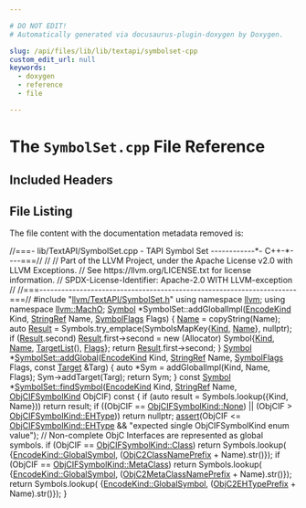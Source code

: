 ```yaml
---

# DO NOT EDIT!
# Automatically generated via docusaurus-plugin-doxygen by Doxygen.

slug: /api/files/lib/lib/textapi/symbolset-cpp
custom_edit_url: null
keywords:
  - doxygen
  - reference
  - file

---
```





# The `SymbolSet.cpp` File Reference

<DoxygenPage pluginConfig={pluginConfig}>



## Included Headers

<IncludesList>
<IncludesListItem
  filePath="llvm/TextAPI/SymbolSet.h"
  permalink="/docs/api/files/include/include/llvm/include/llvm/textapi/symbolset-h"
  isLocal="true" />
</IncludesList>


## File Listing

The file content with the documentation metadata removed is:

<ProgramListing>

<Link id="l00001" /><CodeLine lineNumber="1"><Highlight kind="comment">//===- lib/TextAPI/SymbolSet.cpp - TAPI Symbol Set ------------&#42;- C++-&#42;----===//</Highlight><Highlight kind="normal"></Highlight></CodeLine>
<Link id="l00002" /><CodeLine lineNumber="2"><Highlight kind="normal"></Highlight><Highlight kind="comment">//</Highlight><Highlight kind="normal"></Highlight></CodeLine>
<Link id="l00003" /><CodeLine lineNumber="3"><Highlight kind="normal"></Highlight><Highlight kind="comment">// Part of the LLVM Project, under the Apache License v2.0 with LLVM Exceptions.</Highlight><Highlight kind="normal"></Highlight></CodeLine>
<Link id="l00004" /><CodeLine lineNumber="4"><Highlight kind="normal"></Highlight><Highlight kind="comment">// See https://llvm.org/LICENSE.txt for license information.</Highlight><Highlight kind="normal"></Highlight></CodeLine>
<Link id="l00005" /><CodeLine lineNumber="5"><Highlight kind="normal"></Highlight><Highlight kind="comment">// SPDX-License-Identifier: Apache-2.0 WITH LLVM-exception</Highlight><Highlight kind="normal"></Highlight></CodeLine>
<Link id="l00006" /><CodeLine lineNumber="6"><Highlight kind="normal"></Highlight><Highlight kind="comment">//</Highlight><Highlight kind="normal"></Highlight></CodeLine>
<Link id="l00007" /><CodeLine lineNumber="7"><Highlight kind="normal"></Highlight><Highlight kind="comment">//===----------------------------------------------------------------------===//</Highlight><Highlight kind="normal"></Highlight></CodeLine>
<Link id="l00008" /><CodeLine lineNumber="8"><Highlight kind="normal"></Highlight></CodeLine>
<Link id="l00009" /><CodeLine lineNumber="9"><Highlight kind="normal"></Highlight><Highlight kind="preprocessor">#include &quot;<a href="/docs/api/files/include/include/llvm/include/llvm/textapi/symbolset-h">llvm/TextAPI/SymbolSet.h</a>&quot;</Highlight><Highlight kind="normal"></Highlight></CodeLine>
<Link id="l00010" /><CodeLine lineNumber="10"><Highlight kind="normal"></Highlight></CodeLine>
<Link id="l00011" /><CodeLine lineNumber="11"><Highlight kind="normal"></Highlight><Highlight kind="keyword">using namespace </Highlight><Highlight kind="normal"><a href="/docs/api/namespaces/llvm">llvm</a>;</Highlight></CodeLine>
<Link id="l00012" /><CodeLine lineNumber="12"><Highlight kind="normal"></Highlight><Highlight kind="keyword">using namespace </Highlight><Highlight kind="normal"><a href="/docs/api/namespaces/llvm/macho">llvm::MachO</a>;</Highlight></CodeLine>
<Link id="l00013" /><CodeLine lineNumber="13"><Highlight kind="normal"></Highlight></CodeLine>
<Link id="l00014" /><CodeLine lineNumber="14"><Highlight kind="normal"><a href="/docs/api/classes/llvm/macho/symbol">Symbol</a> &#42;SymbolSet::addGlobalImpl(<a href="/docs/api/namespaces/llvm/macho/#aaa6d69f240a43a0024742035255f09ad">EncodeKind</a> Kind, <a href="/docs/api/classes/llvm/stringref">StringRef</a> Name,</Highlight></CodeLine>
<Link id="l00015" /><CodeLine lineNumber="15"><Highlight kind="normal">                                 <a href="/docs/api/namespaces/llvm/macho/#abf69d7d02356968b4f36bc37bcbfe5b4">SymbolFlags</a> Flags) &#123;</Highlight></CodeLine>
<Link id="l00016" /><CodeLine lineNumber="16"><Highlight kind="normal">  <a href="/docs/api/namespaces/llvm/graphprogram/#a0ad4685976f8c4d4a697a53fbe05d10b">Name</a> = copyString(Name);</Highlight></CodeLine>
<Link id="l00017" /><CodeLine lineNumber="17"><Highlight kind="normal">  </Highlight><Highlight kind="keyword">auto</Highlight><Highlight kind="normal"> <a href="/docs/api/namespaces/llvm/ms-demangle/#afb795990ffc0cb7321e7d1eacc246324a8eea62084ca7e541d918e823422bd82e">Result</a> = Symbols.try&#95;emplace(SymbolsMapKey&#123;<a href="/docs/api/namespaces/llvm/lltok/#af353621f14cb4b4b3af5ffaff84076b1">Kind</a>, <a href="/docs/api/namespaces/llvm/graphprogram/#a0ad4685976f8c4d4a697a53fbe05d10b">Name</a>&#125;, </Highlight><Highlight kind="keyword">nullptr</Highlight><Highlight kind="normal">);</Highlight></CodeLine>
<Link id="l00018" /><CodeLine lineNumber="18"><Highlight kind="normal">  </Highlight><Highlight kind="keywordflow">if</Highlight><Highlight kind="normal"> (<a href="/docs/api/namespaces/llvm/ms-demangle/#afb795990ffc0cb7321e7d1eacc246324a8eea62084ca7e541d918e823422bd82e">Result</a>.second)</Highlight></CodeLine>
<Link id="l00019" /><CodeLine lineNumber="19"><Highlight kind="normal">    <a href="/docs/api/namespaces/llvm/ms-demangle/#afb795990ffc0cb7321e7d1eacc246324a8eea62084ca7e541d918e823422bd82e">Result</a>.first-&gt;second =</Highlight></CodeLine>
<Link id="l00020" /><CodeLine lineNumber="20"><Highlight kind="normal">        </Highlight><Highlight kind="keyword">new</Highlight><Highlight kind="normal"> (Allocator) Symbol&#123;<a href="/docs/api/namespaces/llvm/lltok/#af353621f14cb4b4b3af5ffaff84076b1">Kind</a>, <a href="/docs/api/namespaces/llvm/graphprogram/#a0ad4685976f8c4d4a697a53fbe05d10b">Name</a>, <a href="/docs/api/namespaces/llvm/macho/#ac089ad7e9e01c5183ce6ba196ed6a9ba">TargetList</a>(), <a href="/docs/api/namespaces/anonymous-textstubv5-cpp-/#ad2f3f81faa370c8bf9a1f81612c90adfab74797a67aabe2a47afe04d0a92997a0">Flags</a>&#125;;</Highlight></CodeLine>
<Link id="l00021" /><CodeLine lineNumber="21"><Highlight kind="normal">  </Highlight><Highlight kind="keywordflow">return</Highlight><Highlight kind="normal"> <a href="/docs/api/namespaces/llvm/ms-demangle/#afb795990ffc0cb7321e7d1eacc246324a8eea62084ca7e541d918e823422bd82e">Result</a>.first-&gt;second;</Highlight></CodeLine>
<Link id="l00022" /><CodeLine lineNumber="22"><Highlight kind="normal">&#125;</Highlight></CodeLine>
<Link id="l00023" /><CodeLine lineNumber="23"><Highlight kind="normal"></Highlight></CodeLine>
<Link id="l00024" /><CodeLine lineNumber="24" lineLink="/docs/api/classes/llvm/macho/symbolset/#a848ad2ebb95a550085abd6c330e5176b"><Highlight kind="normal"><a href="/docs/api/classes/llvm/macho/symbol">Symbol</a> &#42;<a href="/docs/api/classes/llvm/macho/symbolset/#a848ad2ebb95a550085abd6c330e5176b">SymbolSet::addGlobal</a>(<a href="/docs/api/namespaces/llvm/macho/#aaa6d69f240a43a0024742035255f09ad">EncodeKind</a> Kind, <a href="/docs/api/classes/llvm/stringref">StringRef</a> Name, <a href="/docs/api/namespaces/llvm/macho/#abf69d7d02356968b4f36bc37bcbfe5b4">SymbolFlags</a> Flags,</Highlight></CodeLine>
<Link id="l00025" /><CodeLine lineNumber="25"><Highlight kind="normal">                             </Highlight><Highlight kind="keyword">const</Highlight><Highlight kind="normal"> <a href="/docs/api/classes/llvm/macho/target">Target</a> &amp;Targ) &#123;</Highlight></CodeLine>
<Link id="l00026" /><CodeLine lineNumber="26"><Highlight kind="normal">  </Highlight><Highlight kind="keyword">auto</Highlight><Highlight kind="normal"> &#42;Sym = addGlobalImpl(Kind, Name, Flags);</Highlight></CodeLine>
<Link id="l00027" /><CodeLine lineNumber="27"><Highlight kind="normal">  Sym-&gt;addTarget(Targ);</Highlight></CodeLine>
<Link id="l00028" /><CodeLine lineNumber="28"><Highlight kind="normal">  </Highlight><Highlight kind="keywordflow">return</Highlight><Highlight kind="normal"> Sym;</Highlight></CodeLine>
<Link id="l00029" /><CodeLine lineNumber="29"><Highlight kind="normal">&#125;</Highlight></CodeLine>
<Link id="l00030" /><CodeLine lineNumber="30"><Highlight kind="normal"></Highlight></CodeLine>
<Link id="l00031" /><CodeLine lineNumber="31" lineLink="/docs/api/classes/llvm/macho/symbolset/#a8e72259699e3afb05fb24252ee73fce1"><Highlight kind="normal"></Highlight><Highlight kind="keyword">const</Highlight><Highlight kind="normal"> <a href="/docs/api/classes/llvm/macho/symbol">Symbol</a> &#42;<a href="/docs/api/classes/llvm/macho/symbolset/#a8e72259699e3afb05fb24252ee73fce1">SymbolSet::findSymbol</a>(<a href="/docs/api/namespaces/llvm/macho/#aaa6d69f240a43a0024742035255f09ad">EncodeKind</a> Kind, <a href="/docs/api/classes/llvm/stringref">StringRef</a> Name,</Highlight></CodeLine>
<Link id="l00032" /><CodeLine lineNumber="32"><Highlight kind="normal">                                    <a href="/docs/api/namespaces/llvm/macho/#aa4226b11d55677efb52ce9ab18742568">ObjCIFSymbolKind</a> ObjCIF)</Highlight><Highlight kind="keyword"> const </Highlight><Highlight kind="normal">&#123;</Highlight></CodeLine>
<Link id="l00033" /><CodeLine lineNumber="33"><Highlight kind="normal">  </Highlight><Highlight kind="keywordflow">if</Highlight><Highlight kind="normal"> (</Highlight><Highlight kind="keyword">auto</Highlight><Highlight kind="normal"> result = Symbols.lookup(&#123;Kind, Name&#125;))</Highlight></CodeLine>
<Link id="l00034" /><CodeLine lineNumber="34"><Highlight kind="normal">    </Highlight><Highlight kind="keywordflow">return</Highlight><Highlight kind="normal"> result;</Highlight></CodeLine>
<Link id="l00035" /><CodeLine lineNumber="35"><Highlight kind="normal">  </Highlight><Highlight kind="keywordflow">if</Highlight><Highlight kind="normal"> ((ObjCIF == <a href="/docs/api/namespaces/llvm/macho/#aa4226b11d55677efb52ce9ab18742568a6adf97f83acf6453d4a6a4b1070f3754">ObjCIFSymbolKind::None</a>) || (ObjCIF &gt; <a href="/docs/api/namespaces/llvm/macho/#aa4226b11d55677efb52ce9ab18742568a963fa9a2037bb41f86948ebaea16e37e">ObjCIFSymbolKind::EHType</a>))</Highlight></CodeLine>
<Link id="l00036" /><CodeLine lineNumber="36"><Highlight kind="normal">    </Highlight><Highlight kind="keywordflow">return</Highlight><Highlight kind="normal"> </Highlight><Highlight kind="keyword">nullptr</Highlight><Highlight kind="normal">;</Highlight></CodeLine>
<Link id="l00037" /><CodeLine lineNumber="37"><Highlight kind="normal">  <a href="/docs/api/files/lib/lib/target/lib/target/amdgpu/silowercontrolflow-cpp/#a4868c5d81c5ccc98c47aeab6244346a0">assert</a>(ObjCIF &lt;= <a href="/docs/api/namespaces/llvm/macho/#aa4226b11d55677efb52ce9ab18742568a963fa9a2037bb41f86948ebaea16e37e">ObjCIFSymbolKind::EHType</a> &amp;&amp;</Highlight></CodeLine>
<Link id="l00038" /><CodeLine lineNumber="38"><Highlight kind="normal">         </Highlight><Highlight kind="stringliteral">&quot;expected single ObjCIFSymbolKind enum value&quot;</Highlight><Highlight kind="normal">);</Highlight></CodeLine>
<Link id="l00039" /><CodeLine lineNumber="39"><Highlight kind="normal">  </Highlight><Highlight kind="comment">// Non-complete ObjC Interfaces are represented as global symbols.</Highlight><Highlight kind="normal"></Highlight></CodeLine>
<Link id="l00040" /><CodeLine lineNumber="40"><Highlight kind="normal">  </Highlight><Highlight kind="keywordflow">if</Highlight><Highlight kind="normal"> (ObjCIF == <a href="/docs/api/namespaces/llvm/macho/#aa4226b11d55677efb52ce9ab18742568a9bd81329febf6efe22788e03ddeaf0af">ObjCIFSymbolKind::Class</a>)</Highlight></CodeLine>
<Link id="l00041" /><CodeLine lineNumber="41"><Highlight kind="normal">    </Highlight><Highlight kind="keywordflow">return</Highlight><Highlight kind="normal"> Symbols.lookup(</Highlight></CodeLine>
<Link id="l00042" /><CodeLine lineNumber="42"><Highlight kind="normal">        &#123;<a href="/docs/api/namespaces/llvm/macho/#aaa6d69f240a43a0024742035255f09adac49f2966d60d1973e56e22359e377e68">EncodeKind::GlobalSymbol</a>, (<a href="/docs/api/namespaces/llvm/macho/#a48d87ec7a8852d05f1ea472e72072786">ObjC2ClassNamePrefix</a> + Name).str()&#125;);</Highlight></CodeLine>
<Link id="l00043" /><CodeLine lineNumber="43"><Highlight kind="normal">  </Highlight><Highlight kind="keywordflow">if</Highlight><Highlight kind="normal"> (ObjCIF == <a href="/docs/api/namespaces/llvm/macho/#aa4226b11d55677efb52ce9ab18742568abf34b52bf0f0734db36974cfc4307440">ObjCIFSymbolKind::MetaClass</a>)</Highlight></CodeLine>
<Link id="l00044" /><CodeLine lineNumber="44"><Highlight kind="normal">    </Highlight><Highlight kind="keywordflow">return</Highlight><Highlight kind="normal"> Symbols.lookup(</Highlight></CodeLine>
<Link id="l00045" /><CodeLine lineNumber="45"><Highlight kind="normal">        &#123;<a href="/docs/api/namespaces/llvm/macho/#aaa6d69f240a43a0024742035255f09adac49f2966d60d1973e56e22359e377e68">EncodeKind::GlobalSymbol</a>, (<a href="/docs/api/namespaces/llvm/macho/#abe38e21d7038427b4c2c5eca693ebbcf">ObjC2MetaClassNamePrefix</a> + Name).str()&#125;);</Highlight></CodeLine>
<Link id="l00046" /><CodeLine lineNumber="46"><Highlight kind="normal">  </Highlight><Highlight kind="keywordflow">return</Highlight><Highlight kind="normal"> Symbols.lookup(</Highlight></CodeLine>
<Link id="l00047" /><CodeLine lineNumber="47"><Highlight kind="normal">      &#123;<a href="/docs/api/namespaces/llvm/macho/#aaa6d69f240a43a0024742035255f09adac49f2966d60d1973e56e22359e377e68">EncodeKind::GlobalSymbol</a>, (<a href="/docs/api/namespaces/llvm/macho/#aec5334f8d61fd44732dd28881a68e889">ObjC2EHTypePrefix</a> + Name).str()&#125;);</Highlight></CodeLine>
<Link id="l00048" /><CodeLine lineNumber="48"><Highlight kind="normal">&#125;</Highlight></CodeLine>

</ProgramListing>


</DoxygenPage>
